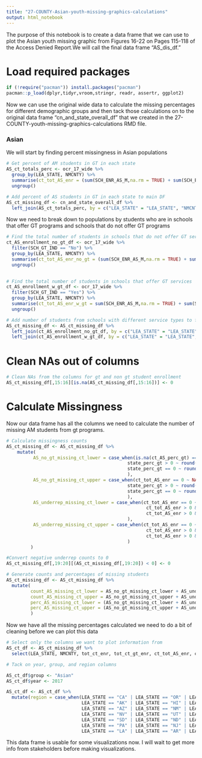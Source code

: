 ---
title: "27-COUNTY-Asian-youth-missing-graphics-calculations"
output: html_notebook
---

The purpose of this notebook is to create a data frame that we can use to plot the Asian youth missing graphic from Figures 16-22 on Pages 115-118 of the Access Denied Report.We will call the final data frame "AS_dis_df."

# Load required packages

```{r}
if (!require("pacman")) install.packages("pacman")
pacman::p_load(dplyr,tidyr,vroom,stringr, readr, assertr, ggplot2)
```

Now we can use the original wide data to calculate the missing percentages for different demographic groups and then tack those calculations on to the original data frame "cn_and_state_overall_df" that we created in the 27-COUNTY-youth-missing-graphics-calculations RMD file.

### Asian

We will start by finding percent missingness in Asian populations

```{r}
# Get percent of AM students in GT in each state
AS_ct_totals_perc <- ocr_17_wide %>%
  group_by(LEA_STATE, NMCNTY) %>%
  summarise(ct_tot_AS_enr = (sum(SCH_ENR_AS_M,na.rm = TRUE) + sum(SCH_ENR_AS_F,na.rm = TRUE)), ct_tot_AS_gt_enr = (sum(SCH_GTENR_AS_M,na.rm = TRUE) + sum(SCH_GTENR_AS_F,na.rm = TRUE)), ct_AS_perc_gt = (sum(SCH_GTENR_AS_M,na.rm = TRUE) + sum(SCH_GTENR_AS_F,na.rm = TRUE))/(sum(SCH_ENR_AS_M,na.rm = TRUE) + sum(SCH_ENR_AS_F,na.rm = TRUE))) %>%
  ungroup()
```

```{r}
# Add percent of AS students in GT in each state to main DF
AS_ct_missing_df <- cn_and_state_overall_df %>%
  left_join(AS_ct_totals_perc, by = c("LEA_STATE" = "LEA_STATE", "NMCNTY" = "NMCNTY"))
```

Now we need to break down to populations by students who are in schools that offer GT programs and schools that do not offer GT programs

```{r}
# Find the total number of students in schools that do not offer GT services
ct_AS_enrollment_no_gt_df <- ocr_17_wide %>%
  filter(SCH_GT_IND == "No") %>%
  group_by(LEA_STATE, NMCNTY) %>%
  summarise(ct_tot_AS_enr_no_gt = (sum(SCH_ENR_AS_M,na.rm = TRUE) + sum(SCH_ENR_AS_F,na.rm = TRUE))) %>%
  ungroup()
  
```

```{r}
# Find the total number of students in schools that offer GT services
ct_AS_enrollment_w_gt_df <- ocr_17_wide %>%
  filter(SCH_GT_IND == "Yes") %>%
  group_by(LEA_STATE, NMCNTY) %>%
  summarise(ct_tot_AS_enr_w_gt = sum(SCH_ENR_AS_M,na.rm = TRUE) + sum(SCH_ENR_AS_F,na.rm = TRUE)) %>%
  ungroup()
```

```{r}
# Add number of students from schools with different service types to full DF
AS_ct_missing_df <- AS_ct_missing_df %>%
  left_join(ct_AS_enrollment_no_gt_df, by = c("LEA_STATE" = "LEA_STATE", "NMCNTY" = "NMCNTY")) %>%
  left_join(ct_AS_enrollment_w_gt_df, by = c("LEA_STATE" = "LEA_STATE", "NMCNTY" = "NMCNTY"))

```

# Clean NAs out of columns

```{r}
# Clean NAs from the columns for gt and non gt student enrollment
AS_ct_missing_df[,15:16][is.na(AS_ct_missing_df[,15:16])] <- 0
```

# Calculate Missingness
Now our data frame has all the columns we need to calculate the number of missing AM students from gt programs.

```{r}
# Calculate missingness counts
AS_ct_missing_df <- AS_ct_missing_df %>%
    mutate(
          AS_no_gt_missing_ct_lower = case_when(is.na(ct_AS_perc_gt) == TRUE ~ NA_real_,
                                             state_perc_gt > 0 ~ round(state_perc_gt * ct_tot_AS_enr_no_gt), 
                                             state_perc_gt == 0 ~ round(national_gt_avg * ct_tot_AS_enr_no_gt),
                                             ), 
          AS_no_gt_missing_ct_upper = case_when(ct_tot_AS_enr == 0 ~ NA_real_,
                                             state_perc_gt > 0 ~ round(state_nonT1_perc_gt * ct_tot_AS_enr_no_gt), 
                                             state_perc_gt == 0 ~ round(national_gt_avg_nont1 * ct_tot_AS_enr_no_gt),
                                             ), 
          AS_underrep_missing_ct_lower = case_when(ct_tot_AS_enr == 0 ~ NA_real_,
                                                    ct_tot_AS_enr > 0 & ct_tot_AS_enr_w_gt == 0 ~ 0,
                                                    ct_tot_AS_enr > 0 & ct_tot_AS_enr_w_gt > 0 ~ round((ct_tot_AS_enr_w_gt *                                                     state_perc_gt)) - ct_tot_AS_gt_enr
                                             ),
          AS_underrep_missing_ct_upper = case_when(ct_tot_AS_enr == 0 ~ NA_real_,
                                                    ct_tot_AS_enr > 0 & ct_tot_AS_enr_w_gt == 0 ~ 0,
                                                    ct_tot_AS_enr > 0 & ct_tot_AS_enr_w_gt > 0 ~ round((ct_tot_AS_enr_w_gt *                                                     state_nonT1_perc_gt)) - ct_tot_AS_gt_enr
                                             )
         )
```

```{r}
#Convert negative underrep counts to 0
AS_ct_missing_df[,19:20][(AS_ct_missing_df[,19:20]) < 0] <- 0
```

```{r}
# Generate counts and percentages of missing students
AS_ct_missing_df <- AS_ct_missing_df %>%
  mutate(
         count_AS_missing_ct_lower = AS_no_gt_missing_ct_lower + AS_underrep_missing_ct_lower,
         count_AS_missing_ct_upper = AS_no_gt_missing_ct_upper + AS_underrep_missing_ct_upper,
         perc_AS_missing_ct_lower = (AS_no_gt_missing_ct_lower + AS_underrep_missing_ct_lower)/(AS_no_gt_missing_ct_lower +                                               AS_underrep_missing_ct_lower + ct_tot_AS_gt_enr),
         perc_AS_missing_ct_upper = (AS_no_gt_missing_ct_upper + AS_underrep_missing_ct_upper)/(AS_no_gt_missing_ct_upper +                                               AS_underrep_missing_ct_upper + ct_tot_AS_gt_enr)
         )
```

Now we have all the missing percentages calculated we need to do a bit of cleaning before we can plot this data

```{r}
# Select only the columns we want to plot information from
AS_ct_df <- AS_ct_missing_df %>%
  select(LEA_STATE, NMCNTY, tot_ct_enr, tot_ct_gt_enr, ct_tot_AS_enr, ct_tot_AS_gt_enr, count_AS_missing_ct_lower,          count_AS_missing_ct_upper, perc_AS_missing_ct_lower, perc_AS_missing_ct_upper)
```

```{r}
# Tack on year, group, and region columns

AS_ct_df$group <- "Asian"
AS_ct_df$year <- 2017

AS_ct_df <- AS_ct_df %>%
  mutate(region = case_when(LEA_STATE == "CA" | LEA_STATE == "OR" | LEA_STATE == "WA" ~ "Pacific",
                            LEA_STATE == "AK" | LEA_STATE == "HI" | LEA_STATE == "PR" ~ "Noncontiguous",
                            LEA_STATE == "AZ" | LEA_STATE == "NM" | LEA_STATE == "TX" | LEA_STATE == "OK" ~ "Southwest",
                            LEA_STATE == "NV" | LEA_STATE == "UT" | LEA_STATE == "CO" | LEA_STATE == "WY" |  LEA_STATE == "ID" |                              LEA_STATE == "MT" ~ "Rocky Mountains",
                            LEA_STATE == "SD" | LEA_STATE == "ND" | LEA_STATE == "NE" | LEA_STATE == "KS" | LEA_STATE == "MN" |                               LEA_STATE == "IA" | LEA_STATE == "MO" | LEA_STATE == "WI" | LEA_STATE == "IL" | LEA_STATE == "MI" |                               LEA_STATE == "IN" | LEA_STATE == "OH" ~ "Midwest",
                            LEA_STATE == "PA" | LEA_STATE == "NJ" | LEA_STATE == "NY" | LEA_STATE == "CT" | LEA_STATE == "RI" |                               LEA_STATE == "MA" | LEA_STATE == "VT" | LEA_STATE == "NH" | LEA_STATE == "ME" ~ "Northeast",
                            LEA_STATE == "LA" | LEA_STATE == "AR" | LEA_STATE == "MS" | LEA_STATE == "AL" | LEA_STATE == "TN" |                               LEA_STATE == "KY" | LEA_STATE == "WV" | LEA_STATE == "DE" | LEA_STATE == "MD" | LEA_STATE == "DC" |                               LEA_STATE == "VA" | LEA_STATE == "NC" | LEA_STATE == "SC" | LEA_STATE == "GA" | LEA_STATE == "FL"                                 ~ "Southeast"))  
```

This data frame is usable for some visualizations now. I will wait to get more info from stakeholders before making visualizations.


